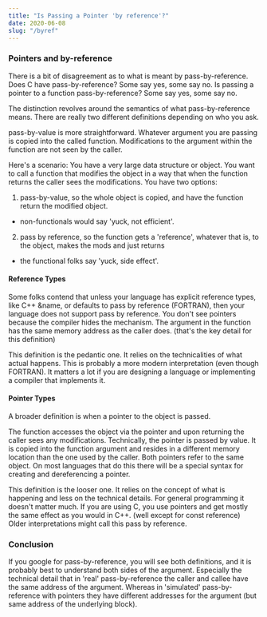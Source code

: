 ```yaml
---
title: "Is Passing a Pointer 'by reference'?"
date: 2020-06-08
slug: "/byref"
---
```


### Pointers and by-reference

There is a bit of disagreement as to what is meant by pass-by-reference.
Does C have pass-by-reference? Some say yes, some say no. Is passing
a pointer to a function pass-by-reference? Some say yes, some say no.

The distinction revolves around the semantics of what
pass-by-reference means. There are really two different definitions
depending on who you ask.

pass-by-value is more straightforward. Whatever argument you are passing is copied
into the called function. Modifications to the argument within the function
are not seen by the caller.

Here's a scenario:
You have a very large data structure or object. You want to call a function
that modifies the object in a way that when the function returns the caller
sees the modifications. You have two options:

1. pass-by-value, so the whole object is copied, and have the function return the modified object.

- non-functionals would say 'yuck, not efficient'.

2. pass by reference, so the function gets a 'reference', whatever that is, to the object, makes the mods and just returns

- the functional folks say 'yuck, side effect'.

#### Reference Types

Some folks contend that unless your language has explicit reference types,
like C++ &name, or defaults to pass by reference (FORTRAN), then your language does not support pass by reference.
You don't see pointers because the compiler hides the mechanism. The argument in the function has the same memory
address as the caller does. (that's the key detail for this definition)

This definition is the pedantic one. It relies on the technicalities of what actual happens. This is probably
a more modern interpretation (even though FORTRAN). It matters a lot if you are designing a language or
implementing a compiler that implements it.

#### Pointer Types
A broader definition is when a pointer to the object is passed.

The function accesses the object via the pointer and
upon returning the caller sees any modifications. Technically, the pointer is passed by value. It is copied into
the function argument and resides in a different memory location than the one used by the caller. Both pointers
refer to the same object. On most languages that do this there will be a special syntax for creating and dereferencing a pointer.

This definition is the looser one. It relies on the concept of what is happening and less on the technical details.
For general programming it doesn't matter much. If you are using C, you use pointers and get mostly the same
effect as you would in C++. (well except for const reference) Older interpretations might call this pass by reference.

### Conclusion

If you google for pass-by-reference, you will see both definitions, and it is probably best to understand
both sides of the argument. Especially the technical detail that in 'real' pass-by-reference the caller
and callee have the same address of the argument. Whereas in 'simulated' pass-by-reference with pointers
they have different addresses for the argument (but same address of the underlying block).
